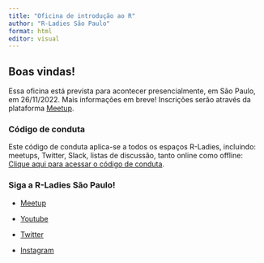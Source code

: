 ```yaml
---
title: "Oficina de introdução ao R"
author: "R-Ladies São Paulo"
format: html
editor: visual
---
```


## Boas vindas!

Essa oficina está prevista para acontecer presencialmente, em São Paulo, em 26/11/2022. Mais informações em breve! Inscrições serão através da plataforma [Meetup](https://www.meetup.com/rladies-sao-paulo/).


### Código de conduta

Este código de conduta aplica-se a todos os espaços R-Ladies, incluindo: meetups, Twitter, Slack, listas de discussão, tanto online como offline: [Clique aqui para acessar o código de conduta](https://github.com/rladies/.github/blob/master/CODE_OF_CONDUCT.md#portuguese).

### Siga a R-Ladies São Paulo!

- [Meetup](https://www.meetup.com/rladies-sao-paulo/)

- [Youtube](https://www.youtube.com/c/RLadiesS%C3%A3oPaulo)

- [Twitter](https://twitter.com/RLadiesSaoPaulo)

- [Instagram](https://instagram.com/rladiessaopaulo)